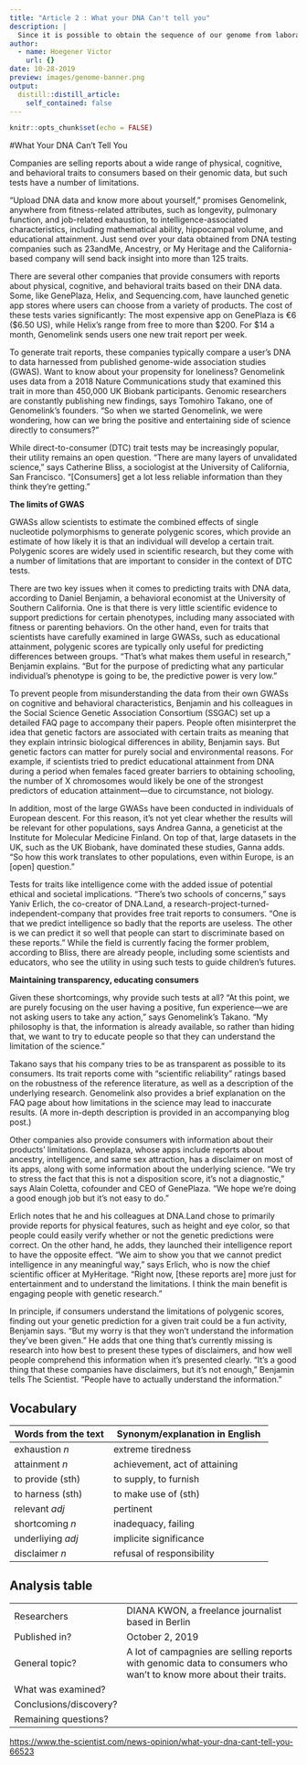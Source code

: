 ```yaml
---
title: "Article 2 : What your DNA Can't tell you"
description: |
  Since it is possible to obtain the sequence of our genome from laboratories, scientists warn consumers to misinterpret the analyzes. For example, is intelligence inscribed in our genes?
author:
  - name: Hoegener Victor
    url: {}
date: 10-28-2019
preview: images/genome-banner.png
output:
  distill::distill_article:
    self_contained: false
---
```


```r
knitr::opts_chunk$set(echo = FALSE)
```

#What Your DNA Can’t Tell You

Companies are selling reports about a wide range of physical, cognitive, and behavioral traits to consumers based on their genomic data, but such tests have a number of limitations.


“Upload DNA data and know more about yourself,” promises Genomelink, anywhere from fitness-related attributes, such as longevity, pulmonary function, and job-related exhaustion, to intelligence-associated characteristics, including mathematical ability, hippocampal volume, and educational attainment. Just send over your data obtained from DNA testing companies such as 23andMe, Ancestry, or My Heritage and the California-based company will send back insight into more than 125 traits.

There are several other companies that provide consumers with reports about physical, cognitive, and behavioral traits based on their DNA data. Some, like GenePlaza, Helix, and Sequencing.com, have launched genetic app stores where users can choose from a variety of products. The cost of these tests varies significantly: The most expensive app on GenePlaza is €6 ($6.50 US), while Helix’s range from free to more than $200. For $14 a month, Genomelink sends users one new trait report per week.

To generate trait reports, these companies typically compare a user’s DNA to data harnessed from published genome-wide association studies (GWAS). Want to know about your propensity for loneliness? Genomelink uses data from a 2018 Nature Communications study that examined this trait in more than 450,000 UK Biobank participants. Genomic researchers are constantly publishing new findings, says Tomohiro Takano, one of Genomelink’s founders. “So when we started Genomelink, we were wondering, how can we bring the positive and entertaining side of science directly to consumers?”

While direct-to-consumer (DTC) trait tests may be increasingly popular, their utility remains an open question. “There are many layers of unvalidated science,” says Catherine Bliss, a sociologist at the University of California, San Francisco. “[Consumers] get a lot less reliable information than they think they’re getting.”

**The limits of GWAS**

GWASs allow scientists to estimate the combined effects of single nucleotide polymorphisms to generate polygenic scores, which provide an estimate of how likely it is that an individual will develop a certain trait. Polygenic scores are widely used in scientific research, but they come with a number of limitations that are important to consider in the context of DTC tests.

There are two key issues when it comes to predicting traits with DNA data, according to Daniel Benjamin, a behavioral economist at the University of Southern California. One is that there is very little scientific evidence to support predictions for certain phenotypes, including many associated with fitness or parenting behaviors. On the other hand, even for traits that scientists have carefully examined in large GWASs, such as educational attainment, polygenic scores are typically only useful for predicting differences between groups. “That’s what makes them useful in research,” Benjamin explains. “But for the purpose of predicting what any particular individual’s phenotype is going to be, the predictive power is very low.”

To prevent people from misunderstanding the data from their own GWASs on cognitive and behavioral characteristics, Benjamin and his colleagues in the Social Science Genetic Association Consortium (SSGAC) set up a detailed FAQ page to accompany their papers. People often misinterpret the idea that genetic factors are associated with certain traits as meaning that they explain intrinsic biological differences in ability, Benjamin says. But genetic factors can matter for purely social and environmental reasons. For example, if scientists tried to predict educational attainment from DNA during a period when females faced greater barriers to obtaining schooling, the number of X chromosomes would likely be one of the strongest predictors of education attainment—due to circumstance, not biology.

In addition, most of the large GWASs have been conducted in individuals of European descent. For this reason, it’s not yet clear whether the results will be relevant for other populations, says Andrea Ganna, a geneticist at the Institute for Molecular Medicine Finland. On top of that, large datasets in the UK, such as the UK Biobank, have dominated these studies, Ganna adds. “So how this work translates to other populations, even within Europe, is an [open] question.”

Tests for traits like intelligence come with the added issue of potential ethical and societal implications. “There’s two schools of concerns,” says Yaniv Erlich, the co-creator of DNA.Land, a research-project-turned-independent-company that provides free trait reports to consumers. “One is that we predict intelligence so badly that the reports are useless. The other is we can predict it so well that people can start to discriminate based on these reports.” While the field is currently facing the former problem, according to Bliss, there are already people, including some scientists and educators, who see the utility in using such tests to guide children’s futures.

**Maintaining transparency, educating consumers**

Given these shortcomings, why provide such tests at all? “At this point, we are purely focusing on the user having a positive, fun experience—we are not asking users to take any action,” says Genomelink’s Takano. “My philosophy is that, the information is already available, so rather than hiding that, we want to try to educate people so that they can understand the limitation of the science.”

Takano says that his company tries to be as transparent as possible to its consumers. Its trait reports come with “scientific reliability” ratings based on the robustness of the reference literature, as well as a description of the underlying research. Genomelink also provides a brief explanation on the FAQ page about how limitations in the science may lead to inaccurate results. (A more in-depth description is provided in an accompanying blog post.)

Other companies also provide consumers with information about their products’ limitations. Geneplaza, whose apps include reports about ancestry, intelligence, and same sex attraction, has a disclaimer on most of its apps, along with some information about the underlying science. “We try to stress the fact that this is not a disposition score, it’s not a diagnostic,” says Alain Coletta, cofounder and CEO of GenePlaza. “We hope we’re doing a good enough job but it’s not easy to do.”

Erlich notes that he and his colleagues at DNA.Land chose to primarily provide reports for physical features, such as height and eye color, so that people could easily verify whether or not the genetic predictions were correct. On the other hand, he adds, they launched their intelligence report to have the opposite effect. “We aim to show you that we cannot predict intelligence in any meaningful way,” says Erlich, who is now the chief scientific officer at MyHeritage. “Right now, [these reports are] more just for entertainment and to understand the limitations. I think the main benefit is engaging people with genetic research.”

In principle, if consumers understand the limitations of polygenic scores, finding out your genetic prediction for a given trait could be a fun activity, Benjamin says. “But my worry is that they won’t understand the information they’ve been given.” He adds that one thing that’s currently missing is research into how best to present these types of disclaimers, and how well people comprehend this information when it’s presented clearly. “It’s a good thing that these companies have disclaimers, but it’s not enough,” Benjamin tells The Scientist. “People have to actually understand the information.”

## Vocabulary

| Words from the text | Synonym/explanation in English |
| ------------------- | ------------------------------ |
| exhaustion *n*  | extreme tiredness                   |
| attainment *n*                   | achievement, act of attaining         |
| to provide (sth)                    | to supply, to furnish         |
| to harness (sth)                    | to make use of (sth)         |
| relevant *adj*                    | pertinent         |
| shortcoming *n*                    | inadequacy, failing         |
| underliying *adj*                    | implicite significance         |
| disclaimer *n*                    | refusal of responsibility         |


## Analysis table

|                              |                                                                     |
| ---------------------------- | ------------------------------------------------------------------- |
| Researchers                  | DIANA KWON, a freelance journalist based in Berlin                        |
| Published in?                | October 2, 2019                                                       |
| General topic?               | A lot of campagnies are selling reports with genomic data to consumers who wan't  to know more about their traits.                      |
| What was examined?       |        |
| Conclusions/discovery?       |        |
| Remaining questions?         |        |

<https://www.the-scientist.com/news-opinion/what-your-dna-cant-tell-you-66523>
